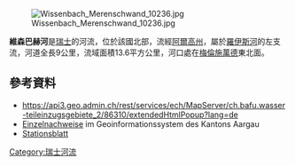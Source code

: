 {{Coord|47.276823|N|8.394179|E|display=title}}
[[Image:Wissenbach_Merenschwand_10236.jpg|right]]

'''維森巴赫河'''是[[瑞士|瑞士]]的河流，位於該國北部，流經[[阿爾高州|阿爾高州]]，屬於[[羅伊斯河|羅伊斯河]]的左支流，河道全長9公里，流域面積13.6平方公里，河口處在[[梅倫施萬德|梅倫施萬德]]東北面。

==參考資料==
* https://api3.geo.admin.ch/rest/services/ech/MapServer/ch.bafu.wasser-teileinzugsgebiete_2/86310/extendedHtmlPopup?lang=de
* [https://www.ag.ch/de/dfr/geoportal/geoportal.jsp Einzelnachweise] im Geoinformationssystem des Kantons Aargau
* [http://hydroftp.ag.ch/hydrometrie/station/AG/ALG/AG_ALG_FG_0351.pdf Stationsblatt]

{{Switzerland-geo-stub}}
[[Category:瑞士河流|Category:瑞士河流]]